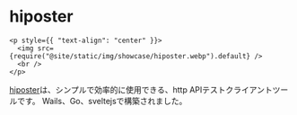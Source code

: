# hiposter

```mdx-code-block
<p style={{ "text-align": "center" }}>
  <img src={require("@site/static/img/showcase/hiposter.webp").default} />
  <br />
</p>
```

[hiposter](https://github.com/obity/hiposter)は、シンプルで効率的に使用できる、http APIテストクライアントツールです。 Wails、Go、sveltejsで構築されました。
